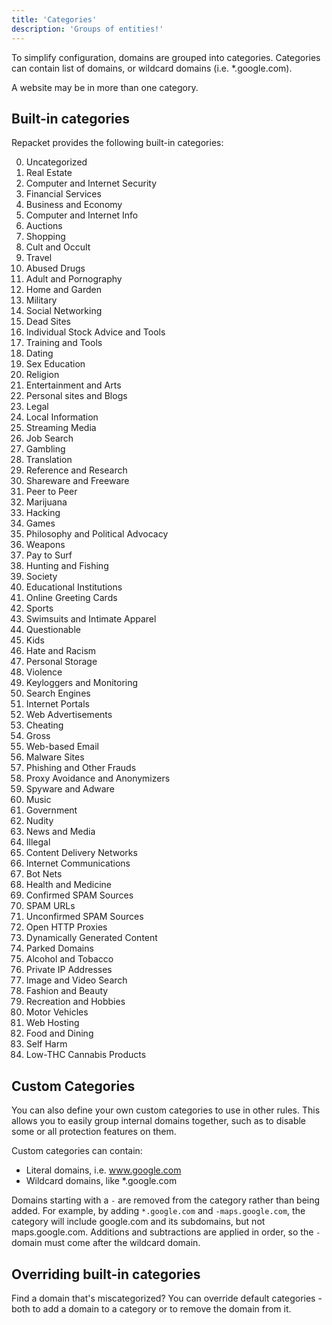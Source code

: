 ```yaml
---
title: 'Categories'
description: 'Groups of entities!'
---
```


To simplify configuration, domains are grouped into categories. Categories can contain list of domains, or wildcard domains (i.e. *.google.com).

A website may be in more than one category.

## Built-in categories

Repacket provides the following built-in categories:

 0. Uncategorized
 1. Real Estate
 2. Computer and Internet Security
 3. Financial Services
 4. Business and Economy
 5. Computer and Internet Info
 6. Auctions
 7. Shopping
 8. Cult and Occult
 9. Travel
 10. Abused Drugs
 11. Adult and Pornography
 12. Home and Garden
 13. Military
 14. Social Networking
 15. Dead Sites
 16. Individual Stock Advice and Tools
 17. Training and Tools
 18. Dating
 19. Sex Education
 20. Religion
 21. Entertainment and Arts
 22. Personal sites and Blogs
 23. Legal
 24. Local Information
 25. Streaming Media
 26. Job Search
 27. Gambling
 28. Translation
 29. Reference and Research
 30. Shareware and Freeware
 31. Peer to Peer
 32. Marijuana
 33. Hacking
 34. Games
 35. Philosophy and Political Advocacy
 36. Weapons
 37. Pay to Surf
 38. Hunting and Fishing
 39. Society
 40. Educational Institutions
 41. Online Greeting Cards
 42. Sports
 43. Swimsuits and Intimate Apparel
 44. Questionable
 45. Kids
 46. Hate and Racism
 47. Personal Storage
 48. Violence
 49. Keyloggers and Monitoring
 50. Search Engines
 51. Internet Portals
 52. Web Advertisements
 53. Cheating
 54. Gross
 55. Web-based Email
 56. Malware Sites
 57. Phishing and Other Frauds
 58. Proxy Avoidance and Anonymizers
 59. Spyware and Adware
 60. Music
 61. Government
 62. Nudity
 63. News and Media
 64. Illegal
 65. Content Delivery Networks
 66. Internet Communications
 67. Bot Nets
 69. Health and Medicine
 70. Confirmed SPAM Sources
 71. SPAM URLs
 72. Unconfirmed SPAM Sources
 73. Open HTTP Proxies
 74. Dynamically Generated Content
 75. Parked Domains
 76. Alcohol and Tobacco
 77. Private IP Addresses
 78. Image and Video Search
 79. Fashion and Beauty
 80. Recreation and Hobbies
 81. Motor Vehicles
 82. Web Hosting
 83. Food and Dining
 85. Self Harm
 87. Low-THC Cannabis Products

## Custom Categories

You can also define your own custom categories to use in other rules. This allows you to easily group internal domains together, such as to disable some or all protection features on them.

Custom categories can contain:
 - Literal domains, i.e. www.google.com
 - Wildcard domains, like *.google.com

Domains starting with a `-` are removed from the category rather than being added. For example, by adding `*.google.com` and `-maps.google.com`, the category will include google.com and its subdomains, but not maps.google.com. Additions and subtractions are applied in order, so the `-` domain must come after the wildcard domain.

## Overriding built-in categories

Find a domain that's miscategorized? You can override default categories - both to add a domain to a category or to remove the domain from it.
